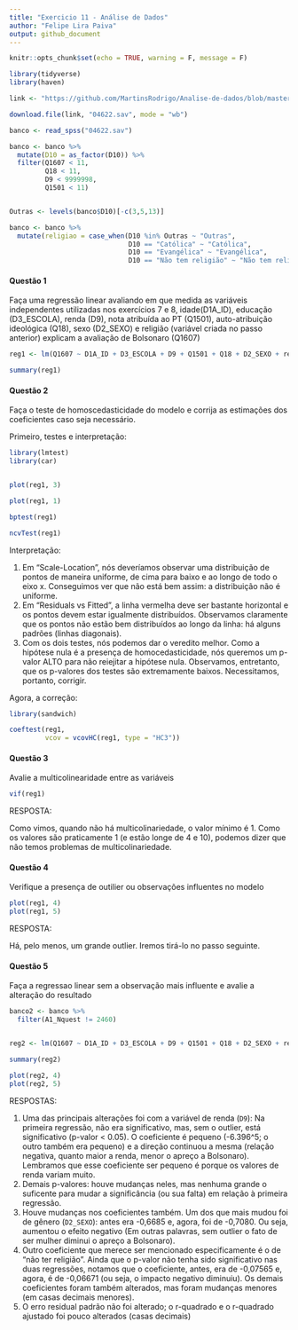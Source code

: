 ---
title: "Exercicio 11 - Análise de Dados"
author: "Felipe Lira Paiva"
output: github_document
---

```{r setup, include=FALSE}
knitr::opts_chunk$set(echo = TRUE, warning = F, message = F)
```


```{r}
library(tidyverse)
library(haven)

link <- "https://github.com/MartinsRodrigo/Analise-de-dados/blob/master/04622.sav?raw=true"

download.file(link, "04622.sav", mode = "wb")

banco <- read_spss("04622.sav") 

banco <- banco %>%
  mutate(D10 = as_factor(D10)) %>%
  filter(Q1607 < 11, 
         Q18 < 11,
         D9 < 9999998,
         Q1501 < 11)


Outras <- levels(banco$D10)[-c(3,5,13)]

banco <- banco %>%
  mutate(religiao = case_when(D10 %in% Outras ~ "Outras",
                              D10 == "Católica" ~ "Católica",
                              D10 == "Evangélica" ~ "Evangélica",
                              D10 == "Não tem religião" ~ "Não tem religião"))
```

#### Questão 1

Faça uma regressão linear avaliando em que medida as variáveis independentes utilizadas nos exercícios 7 e 8, idade(D1A_ID), educação (D3_ESCOLA), renda (D9), nota atribuída ao PT (Q1501), auto-atribuição ideológica (Q18), sexo (D2_SEXO) e religião (variável criada no passo anterior) explicam a avaliação de Bolsonaro (Q1607)

```{r, warning = FALSE}
reg1 <- lm(Q1607 ~ D1A_ID + D3_ESCOLA + D9 + Q1501 + Q18 + D2_SEXO + religiao, data = banco)

summary(reg1)

```

#### Questão 2

Faça o teste de homoscedasticidade do modelo e corrija as estimações dos coeficientes caso seja necessário.

Primeiro, testes e interpretação:
```{r, warning = FALSE}
library(lmtest)
library(car)


plot(reg1, 3)

plot(reg1, 1)

bptest(reg1)

ncvTest(reg1) 


```

Interpretação:

1. Em "Scale-Location", nós deveríamos observar uma distribuição de pontos de maneira uniforme, de cima para baixo e ao longo de todo o eixo x. Conseguimos ver que não está bem assim: a distribuição não é uniforme.
2. Em "Residuals vs Fitted", a linha vermelha deve ser bastante horizontal e os pontos devem estar igualmente distribuídos. Observamos claramente que os pontos não estão bem distribuídos ao longo da linha: há alguns padrões (linhas diagonais).
3. Com os dois testes, nós podemos dar o veredito melhor. Como a hipótese nula é a presença de homocedasticidade, nós queremos um p-valor ALTO para não reiejitar a hipótese nula. Observamos, entretanto, que os p-valores dos testes são extremamente baixos. Necessitamos, portanto, corrigir.


Agora, a correção:
```{r, warning = FALSE}
library(sandwich)

coeftest(reg1, 
         vcov = vcovHC(reg1, type = "HC3"))


```


#### Questão 3
Avalie a multicolinearidade entre as variáveis

```{r, warning=FALSE}
vif(reg1)

```
RESPOSTA:

Como vimos, quando não há multicolinariedade, o valor mínimo é 1. Como os valores são praticamente 1 (e estão longe de 4 e 10), podemos dizer que não temos problemas de multicolinariedade.


#### Questão 4
Verifique a presença de outilier ou observações influentes no modelo

```{r, warning = FALSE}

plot(reg1, 4)
plot(reg1, 5)

```

RESPOSTA:

Há, pelo menos, um grande outlier. Iremos tirá-lo no passo seguinte.


#### Questão 5
Faça a regressao linear sem a observação mais influente e avalie a alteração do resultado

``` {r, warning = FALSE}
banco2 <- banco %>%
  filter(A1_Nquest != 2460)


reg2 <- lm(Q1607 ~ D1A_ID + D3_ESCOLA + D9 + Q1501 + Q18 + D2_SEXO + religiao, data = banco2)

summary(reg2)

plot(reg2, 4)
plot(reg2, 5)

```

RESPOSTAS:

1. Uma das principais alterações foi com a variável de renda (`D9`): Na primeira regressão, não era  significativo, mas, sem o outlier, está significativo (p-valor < 0.05). O coeficiente é pequeno (-6.396^5; o outro também era pequeno) e a direção continuou a mesma (relação negativa, quanto maior a renda, menor o apreço a Bolsonaro). Lembramos que esse coeficiente ser pequeno é porque os valores de renda variam muito.
2. Demais p-valores: houve mudanças neles, mas nenhuma grande o suficente para mudar a significância (ou sua falta) em relação à primeira regressão.
3. Houve mudanças nos coeficientes também. Um dos que mais mudou foi de gênero (`D2_SEXO`): antes era -0,6685 e, agora, foi de -0,7080. Ou seja, aumentou o efeito negativo (Em outras palavras, sem outlier o fato de ser mulher diminui o apreço a Bolsonaro).
4. Outro coeficiente que merece ser mencionado especificamente é o de "não ter religião". Ainda que o p-valor não tenha sido significativo nas duas regressões, notamos que o coeficiente, antes, era de -0,07565 e, agora, é de -0,06671 (ou seja, o impacto negativo diminuiu). Os demais coeficientes foram também alterados, mas foram mudanças menores (em casas decimais menores).
5. O erro residual padrão não foi alterado; o r-quadrado e o r-quadrado ajustado foi pouco alterados (casas decimais)